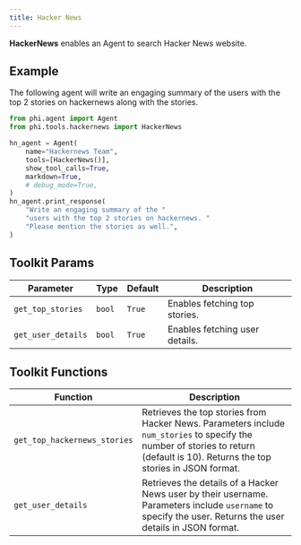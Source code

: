 ```yaml
---
title: Hacker News
---
```


**HackerNews** enables an Agent to search Hacker News website.

## Example

The following agent will write an engaging summary of the users with the top 2 stories on hackernews along with the stories.

```python cookbook/tools/hackernews.py
from phi.agent import Agent
from phi.tools.hackernews import HackerNews

hn_agent = Agent(
    name="Hackernews Team",
    tools=[HackerNews()],
    show_tool_calls=True,
    markdown=True,
    # debug_mode=True,
)
hn_agent.print_response(
    "Write an engaging summary of the "
    "users with the top 2 stories on hackernews. "
    "Please mention the stories as well.",
)
```

## Toolkit Params

| Parameter | Type | Default | Description |
|-----------|------|---------|-------------|
| `get_top_stories` | `bool` | `True` | Enables fetching top stories. |
| `get_user_details` | `bool` | `True` | Enables fetching user details. |

## Toolkit Functions

| Function | Description |
|----------|-------------|
| `get_top_hackernews_stories` | Retrieves the top stories from Hacker News. Parameters include `num_stories` to specify the number of stories to return (default is 10). Returns the top stories in JSON format. |
| `get_user_details` | Retrieves the details of a Hacker News user by their username. Parameters include `username` to specify the user. Returns the user details in JSON format. |
